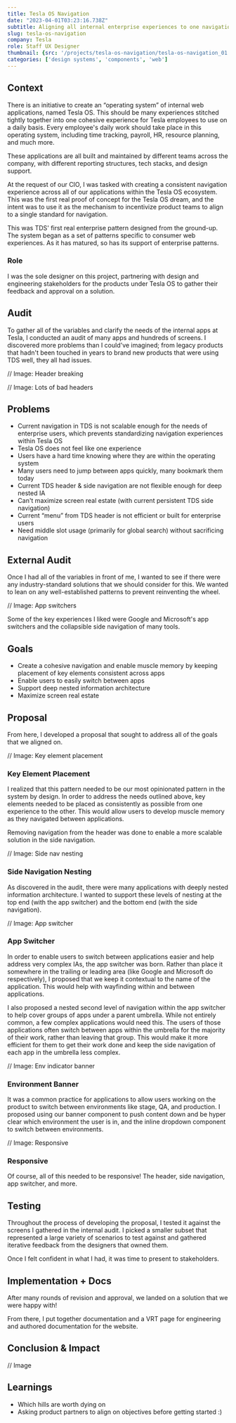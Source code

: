 ```yaml
---
title: Tesla OS Navigation
date: "2023-04-01T03:23:16.738Z"
subtitle: Aligning all internal enterprise experiences to one navigation standard
slug: tesla-os-navigation
company: Tesla
role: Staff UX Designer
thumbnail: {src: '/projects/tesla-os-navigation/tesla-os-navigation_01.jpg', alt: "Placeholder"}
categories: ['design systems', 'components', 'web']
---
```


## Context

There is an initiative to create an “operating system” of internal web applications, named Tesla OS. This should be many experiences stitched tightly together into one cohesive experience for Tesla employees to use on a daily basis. Every employee's daily work should take place in this operating system, including time tracking, payroll, HR, resource planning, and much more. 

These applications are all built and maintained by different teams across the company, with different reporting structures, tech stacks, and design support. 

At the request of our CIO, I was tasked with creating a consistent navigation experience across all of our applications within the Tesla OS ecosystem. This was the first real proof of concept for the Tesla OS dream, and the intent was to use it as the mechanism to incentivize product teams to align to a single standard for navigation. 

This was TDS' first real enterprise pattern designed from the ground-up. The system began as a set of patterns specific to consumer web experiences. As it has matured, so has its support of enterprise patterns. 

### Role

I was the sole designer on this project, partnering with design and engineering stakeholders for the products under Tesla OS to gather their feedback and approval on a solution.

## Audit

To gather all of the variables and clarify the needs of the internal apps at Tesla, I conducted an audit of many apps and hundreds of screens. I discovered more problems than I could've imagined; from legacy products that hadn't been touched in years to brand new products that were using TDS well, they all had issues.

// Image: Header breaking

// Image: Lots of bad headers

## Problems

- Current navigation in TDS is not scalable enough for the needs of enterprise users, which prevents standardizing navigation experiences within Tesla OS
- Tesla OS does not feel like one experience
- Users have a hard time knowing where they are within the operating system
- Many users need to jump between apps quickly, many bookmark them today
- Current TDS header & side navigation are not flexible enough for deep nested IA
- Can't maximize screen real estate (with current persistent TDS side navigation)
- Current “menu” from TDS header is not efficient or built for enterprise users
- Need middle slot usage (primarily for global search) without sacrificing navigation

## External Audit

Once I had all of the variables in front of me, I wanted to see if there were any industry-standard solutions that we should consider for this. We wanted to lean on any well-established patterns to prevent reinventing the wheel.

// Image: App switchers

Some of the key experiences I liked were Google and Microsoft's app switchers and the collapsible side navigation of many tools.

## Goals

- Create a cohesive navigation and enable muscle memory by keeping placement of key elements consistent across apps
- Enable users to easily switch between apps
- Support deep nested information architecture
- Maximize screen real estate 

## Proposal

From here, I developed a proposal that sought to address all of the goals that we aligned on.

// Image: Key element placement

### Key Element Placement

I realized that this pattern needed to be our most opinionated pattern in the system by design. In order to address the needs outlined above, key elements needed to be placed as consistently as possible from one experience to the other. This would allow users to develop muscle memory as they navigated between applications.

Removing navigation from the header was done to enable a more scalable solution in the side navigation.

// Image: Side nav nesting

### Side Navigation Nesting

As discovered in the audit, there were many applications with deeply nested information architecture. I wanted to support these levels of nesting at the top end (with the app switcher) and the bottom end (with the side navigation).

// Image: App switcher

### App Switcher

In order to enable users to switch between applications easier and help address very complex IAs, the app switcher was born. Rather than place it somewhere in the trailing or leading area (like Google and Microsoft do respectively), I proposed that we keep it contextual to the name of the application. This would help with wayfinding within and between applications.

I also proposed a nested second level of navigation within the app switcher to help cover groups of apps under a parent umbrella. While not entirely common, a few complex applications would need this. The users of those applications often switch between apps within the umbrella for the majority of their work, rather than leaving that group. This would make it more efficient for them to get their work done and keep the side navigation of each app in the umbrella less complex.

// Image: Env indicator banner

### Environment Banner

It was a common practice for applications to allow users working on the product to switch between environments like stage, QA, and production. I proposed using our banner component to push content down and be hyper clear which environment the user is in, and the inline dropdown component to switch between environments.

// Image: Responsive

### Responsive

Of course, all of this needed to be responsive! The header, side navigation, app switcher, and more.

## Testing

Throughout the process of developing the proposal, I tested it against the screens I gathered in the internal audit. I picked a smaller subset that represented a large variety of scenarios to test against and gathered iterative feedback from the designers that owned them.

Once I felt confident in what I had, it was time to present to stakeholders.

## Implementation + Docs

After many rounds of revision and approval, we landed on a solution that we were happy with!

From there, I put together documentation and a VRT page for engineering and authored documentation for the website.

## Conclusion & Impact

// Image

## Learnings

- Which hills are worth dying on
- Asking product partners to align on objectives before getting started :)